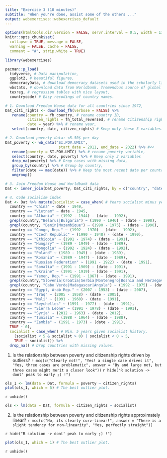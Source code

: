 ```yaml
---
title: "Exercise 3 (10 minutes)"
subtitle: "When you're done, assist some of the others ..."
output: webexercises::webexercises_default
---
```


```r
options(htmltools.dir.version = FALSE, servr.interval = 0.5, width = 115, digits = 2)
knitr::opts_chunk$set(
  collapse = TRUE, message = FALSE, 
  warning = FALSE, cache = FALSE,
  comment = "#", strip.white = TRUE)

library(webexercises)

pacman::p_load(
  tidyverse, # Data manipulation,
  ggplot2, # beautiful figures,
  democracyData, # download democracy datasets used in the scholarly literature.
  wbstats, # download data from Worldbank. Tremendous source of global socio-economic data.
  texreg, # regression tables with nice layout,
  countrycode) # Easy recodings of country names.

# 1. Download Freedom House data for all countries since 1972,
Dat_citi_rights <- download_fh(verbose = FALSE) %>% 
   rename(country = fh_country, # rename country ID,
          citizen_rights = fh_total_reversed, # rename Citizenship rights indicator,
          date = year) %>% # rename year,
   select(country, date, citizen_rights) # Keep only these 3 variables.

# 2. Download poverty data: <5.50$ per day
Dat_poverty <- wb_data("SI.POV.UMIC", 
                        start_date = 2011, end_date = 2022) %>% #<<
   rename(poverty = SI.POV.UMIC) %>% # rename poverty variable,
   select(country, date, poverty) %>% # Keep only 3 variables
   drop_na(poverty) %>% # Drop cases with missing data,
   group_by(country) %>% # Group by country,
   filter(date == max(date)) %>% # Keep the most recent data per country.
   ungroup()

# 3. Join Freedom House and Worldbank data
Dat <- inner_join(Dat_poverty, Dat_citi_rights, by = c("country", "date"))

# 4. Code socialism index
Dat <- Dat %>% mutate(socialist = case_when( # Years socialist minus years since,
  country == "China" ~ date - 1949,
  country == "Vietnam" ~ date - 1945,
  country == "Albania" ~ (1992 - 1944) - (date - 1992),
  grepl(country,"Belarus|Bulgaria") ~ (1990 - 1946) - (date - 1990),
  grepl(country, "Benin|Mozambique") ~ (1990 - 1975) - (date - 1990),
  country == "Congo, Rep." ~ (1992 - 1970) - (date - 1992),
  country == "Czech Republic" ~ (1990 - 1948) - (date - 1990),
  country == "Ethiopia" ~ (1991 - 1974) - (date - 1991),
  country == "Hungary" ~ (1989 - 1949) - (date - 1989),
  country == "Mongolia" ~ (1992 - 1924) - (date - 1992),
  country == "Poland" ~ (1989 - 1945) - (date - 1989),
  country == "Romania" ~ (1989 - 1947) - (date - 1989),
  country == "Russian Federation" ~ (1991 - 1922) - (date - 1991),
  country == "Somalia" ~ (1991 - 1969) - (date - 1991),
  country == "Ukraine" ~ (1991 - 1919) - (date - 1991),
  country == "Yemen, Rep." ~ (1991 - 1967) - (date - 1991),
  grepl(country,"Slovenia|Croatia|Serbia|Montenegro|Bosnia and Herzegovina|North Macedonia|Kosovo") ~ (1992 - 1943) - (date - 1992),
  grepl(country, "Cabo Verde|Madagascar|Angola") ~ (1992 - 1975) - (date - 1992),
  country == "Egypt, Arab Rep." ~ (2007 - 1953) - (date - 2007),
  country == "Iraq" ~ (2005 - 1958) - (date - 2005),
  country == "Mali" ~ (1991 - 1960) - (date - 1991),
  country == "Seychelles" ~ (1991 - 1977) - (date - 1991),
  country == "Sierra Leone" ~ (1991 - 1978) - (date - 1991),
  country == "Syria" ~ (2012 - 1963) - (date - 2012),
  country == "Tunisia" ~ (1988 - 1964) - (date - 1988),
  country == "Zambia" ~ (1991 - 1973) - (date - 1991),
  TRUE ~ 0),
  socialist = case_when( # Min. 5 years given socialist history,
    (socialist < 5 & socialist > 0) | socialist < 0 ~ 5,
    TRUE ~ socialist)) %>%
  drop_na() # Drop countries with missing values.
```

1. Is the relationship between poverty and citizenship rights driven by outliers? 
`r mcq(c("Clearly not!", "Yes! a single case drives it", "Yes, three cases are problematic", answer = "By and large not, but three cases might merit a closer look"))`
`r hide("R solution -> dont' peak to early ;) !")`
```r
ols_1 <- lm(data = Dat, formula = poverty ~ citizen_rights)
plot(ols_1, which = 5) # The best outlier plot.
```
`r unhide()`

```r
ols <- lm(data = Dat, formula = citizen_rights ~ socialist)
```
2. Is the relationship between poverty and citizenship rights approximately linear?
`r mcq(c("No, its clearly curv-linear!", answer = "There is a slight tendency for non-linearity", "Yes, perfectly straight"))`

`r hide("R solution -> dont' peak to early ;) !")`
```r
plot(ols_1, which = 1) # The best outlier plot.
```
`r unhide()`